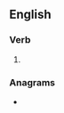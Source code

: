 ==English==

===Verb===
{{head|en|verb}}

# {{obsolete spelling of|en|entertain}}

===Anagrams===
* {{anagrams|en|a=aeeeinnrtt|intenerate}}